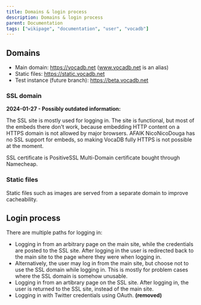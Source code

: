 ```yaml
---
title: Domains & login process
description: Domains & login process
parent: Documentation
tags: ["wikipage", "documentation", "user", "vocadb"]
---
```


## Domains
* Main domain: https://vocadb.net (www.vocadb.net is an alias)
* Static files: https://static.vocadb.net
* Test instance (future branch): https://beta.vocadb.net

### SSL domain

**2024-01-27 - Possibly outdated information:**

The SSL site is mostly used for logging in. The site is functional, but most of the embeds there don't work, because embedding HTTP content on a HTTPS domain is not allowed by major browsers. AFAIK NicoNicoDouga has no SSL support for embeds, so making VocaDB fully HTTPS is not possible at the moment.

SSL certificate is PositiveSSL Multi-Domain certificate bought through Namecheap.

### Static files
Static files such as images are served from a separate domain to improve cacheability.

## Login process
There are multiple paths for logging in:
* Logging in from an arbitrary page on the main site, while the credentials are posted to the SSL site. After logging in the user is redirected back to the main site to the page where they were when logging in.
* Alternatively, the user may log in from the main site, but choose not to use the SSL domain while logging in. This is mostly for problem cases where the SSL domain is somehow unusable.
* Logging in from an artibrary page on the SSL site. After logging in, the user is returned to the SSL site, instead of the main site.
* Logging in with Twitter credentials using OAuth. **(removed)**